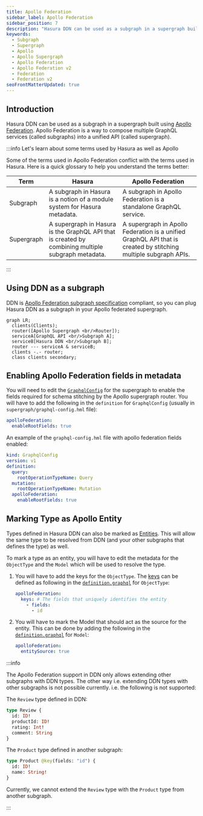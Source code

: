 ```yaml
---
title: Apollo Federation
sidebar_label: Apollo Federation
sidebar_position: 7
description: "Hasura DDN can be used as a subgraph in a supergraph built using Apollo Federation"
keywords:
  - Subgraph
  - Supergraph
  - Apollo
  - Apollo Supergraph
  - Apollo Federation
  - Apollo Federation v2
  - Federation
  - Federation v2
seoFrontMatterUpdated: true
---
```


## Introduction
Hasura DDN can be used as a subgraph in a supergraph built using [Apollo
Federation](https://www.apollographql.com/docs/federation/). Apollo Federation is a way to compose multiple GraphQL
services (called subgraphs) into a unified API (called supergraph).

:::info Let's learn about some terms used by Hasura as well as Apollo

Some of the terms used in Apollo Federation conflict with the terms used in Hasura. Here is a quick glossary to help you understand the terms better:

| Term       | Hasura                                                                                             | Apollo Federation                                                                                               |
| ---------- | -------------------------------------------------------------------------------------------------- | --------------------------------------------------------------------------------------------------------------- |
| Subgraph   | A subgraph in Hasura is a notion of a module system for Hasura metadata.                           | A subgraph in Apollo Federation is a standalone GraphQL service.                                                |
| Supergraph | A supergraph in Hasura is the GraphQL API that is created by combining multiple subgraph metadata. | A supergraph in Apollo Federation is a unified GraphQL API that is created by stitching multiple subgraph APIs. |

:::

## Using DDN as a subgraph

DDN is [Apollo Federation subgraph specification](https://www.apollographql.com/docs/federation/subgraph-spec/)
compliant, so you can plug Hasura DDN as a subgraph in your Apollo federated supergraph.


```mermaid
graph LR;
  clients(Clients);
  router([Apollo Supergraph <br/>Router]);
  serviceA[GraphQL API <br/>Subgraph A];
  serviceB[Hasura DDN <br/>Subgraph B];
  router --- serviceA & serviceB;
  clients -.- router;
  class clients secondary;

```

## Enabling Apollo Federation fields in metadata

You will need to edit the [`GraphqlConfig`](/supergraph-modeling/graphql-config/#graphqlconfig-graphqlconfig) for the
supergraph to enable the fields required for schema stitching by the Apollo supergraph router. You will have to add the
following in the `definition` for `GraphqlConfig` (usually in `supergraph/graphql-config.hml` file):

```yaml
apolloFederation:
  enableRootFields: true
```

An example of the `graphql-config.hml` file with apollo federation fields enabled:

```yaml {8-9}
kind: GraphqlConfig
version: v1
definition:
  query:
    rootOperationTypeName: Query
  mutation:
    rootOperationTypeName: Mutation
  apolloFederation:
    enableRootFields: true
```

## Marking Type as Apollo Entity

Types defined in Hasura DDN can also be marked as [Entities](https://www.apollographql.com/docs/federation/entities/).
This will allow the same type to be resolved from DDN (and your other subgraphs that defines the type) as well.

To mark a type as an entity, you will have to edit the metadata for the `ObjectType` and the `Model` which will be
used to resolve the type.

1. You will have to add the keys for the `ObjectType`. The
   [keys](https://www.apollographql.com/docs/federation/entities/#1-define-a-key) can be defined as following in the
   [`definition.graphql`](/supergraph-modeling/types#objecttype-objecttypegraphqlconfiguration) for `ObjectType`:

   ```yaml
   apolloFederation:
     keys: # The fields that uniquely identifies the entity
       - fields:
         - id
   ```

2. You will have to mark the Model that should act as the source for the entity. This can be done by adding the
   following in the [`definition.graphql`](/supergraph-modeling/models#model-modelgraphqldefinition) for `Model`:

   ```yaml
   apolloFederation:
     entitySource: true
   ```

:::info

The Apollo Federation support in DDN only allows extending other subgraphs with DDN types. The other way i.e.
extending DDN types with other subgraphs is not possible currently. i.e. the following is not supported:

The `Review` type defined in DDN:
```graphql
type Review {
  id: ID!
  productId: ID!
  rating: Int!
  comment: String
}
```

The `Product` type defined in another subgraph:
```graphql
type Product @key(fields: "id") {
  id: ID!
  name: String!
}
```

Currently, we cannot extend the `Review` type with the `Product` type from another subgraph.

:::

